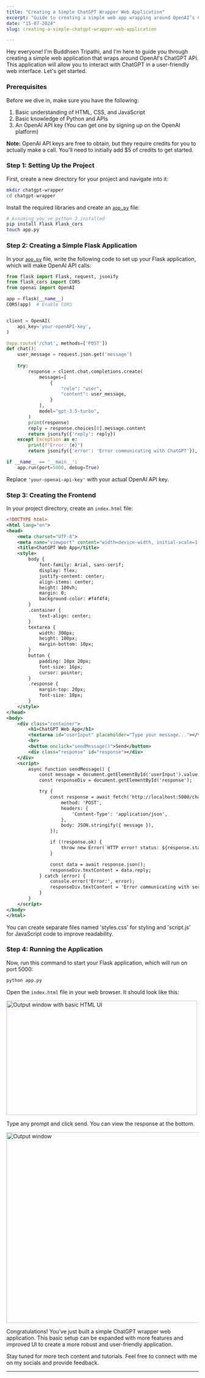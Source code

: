 ```yaml
---
title: "Creating a Simple ChatGPT Wrapper Web Application"
excerpt: "Guide to creating a simple web app wrapping around OpenAI’s ChatGPT API using Flask, HTML, CSS, and JavaScript."
date: "15-07-2024" 
slug: creating-a-simple-chatgpt-wrapper-web-application

---
```


Hey everyone! I'm Buddhsen Tripathi, and I'm here to guide you through creating a simple web application that wraps around OpenAI's ChatGPT API. This application will allow you to interact with ChatGPT in a user-friendly web interface. Let's get started.

<h3 class="text-2xl font-semibold text-primary my-4">Prerequisites </h3>

Before we dive in, make sure you have the following:

1. Basic understanding of HTML, CSS, and JavaScript
2. Basic knowledge of Python and APIs
3. An OpenAI API key (You can get one by signing up on the OpenAI platform)
    

**Note:** OpenAI API keys are free to obtain, but they require credits for you to actually make a call. You'll need to initially add $5 of credits to get started.

<h3 class="text-2xl font-semibold text-primary my-4">Step 1: Setting Up the Project </h3>

First, create a new directory for your project and navigate into it:

```bash
mkdir chatgpt-wrapper
cd chatgpt-wrapper
```

Install the required libraries and create an [`app.py`](http://app.py) file:

```bash
# Assuming you've python 3 installed
pip install Flask Flask_cors
touch app.py
```

<h3 class="text-2xl font-semibold text-primary my-4">Step 2: Creating a Simple Flask Application </h3>

In your [`app.py`](http://app.py) file, write the following code to set up your Flask application, which will make OpenAI API calls:

```python
from flask import Flask, request, jsonify
from flask_cors import CORS
from openai import OpenAI

app = Flask(__name__)
CORS(app)  # Enable CORS


client = OpenAI(
    api_key='your-openAPI-key',
)

@app.route('/chat', methods=['POST'])
def chat():
    user_message = request.json.get('message')
    
    try:
        response = client.chat.completions.create(
            messages=[
                {
                    "role": "user",
                    "content": user_message,
                }
            ],
            model="gpt-3.5-turbo",
        )
        print(response)
        reply = response.choices[0].message.content
        return jsonify({'reply': reply})
    except Exception as e:
        print(f"Error: {e}")
        return jsonify({'error': 'Error communicating with ChatGPT'}), 500

if __name__ == '__main__':
    app.run(port=5000, debug=True)
```

Replace `'your-openai-api-key'` with your actual OpenAI API key.

<h3 class="text-2xl font-semibold text-primary my-4">Step 3: Creating the Frontend </h3>

In your project directory, create an `index.html` file:

```xml
<!DOCTYPE html>
<html lang="en">
<head>
    <meta charset="UTF-8">
    <meta name="viewport" content="width=device-width, initial-scale=1.0">
    <title>ChatGPT Web App</title>
    <style>
        body {
            font-family: Arial, sans-serif;
            display: flex;
            justify-content: center;
            align-items: center;
            height: 100vh;
            margin: 0;
            background-color: #f4f4f4;
        }
        .container {
            text-align: center;
        }
        textarea {
            width: 300px;
            height: 100px;
            margin-bottom: 10px;
        }
        button {
            padding: 10px 20px;
            font-size: 16px;
            cursor: pointer;
        }
        .response {
            margin-top: 20px;
            font-size: 18px;
        }
    </style>
</head>
<body>
    <div class="container">
        <h1>ChatGPT Web App</h1>
        <textarea id="userInput" placeholder="Type your message..."></textarea>
        <br>
        <button onclick="sendMessage()">Send</button>
        <div class="response" id="response"></div>
    </div>
    <script>
        async function sendMessage() {
            const message = document.getElementById('userInput').value;
            const responseDiv = document.getElementById('response');

            try {
                const response = await fetch('http://localhost:5000/chat', {
                    method: 'POST',
                    headers: {
                        'Content-Type': 'application/json',
                    },
                    body: JSON.stringify({ message }),
                });

                if (!response.ok) {
                    throw new Error(`HTTP error! status: ${response.status}`);
                }

                const data = await response.json();
                responseDiv.textContent = data.reply;
            } catch (error) {
                console.error('Error:', error);
                responseDiv.textContent = 'Error communicating with server';
            }
        }
    </script>
</body>
</html>
```

You can create separate files named 'styles.css' for styling and 'script.js' for JavaScript code to improve readability.

<h3 class="text-2xl font-semibold text-primary my-4">Step 4: Running the Application </h3>

Now, run this command to start your Flask application, which will run on port 5000:

```python
python app.py
```

Open the `index.html` file in your web browser. It should look like this:

<img src="/blog-images/chgptap1.webp" alt="Output window with basic HTML UI" width="500" height="300" />

Type any prompt and click send. You can view the response at the bottom.

<img src="/blog-images/chgptap.webp" alt="Output window" width="750" height="500" />

Congratulations! You’ve just built a simple ChatGPT wrapper web application. This basic setup can be expanded with more features and improved UI to create a more robust and user-friendly application.

Stay tuned for more tech content and tutorials. Feel free to connect with me on my socials and provide feedback.

---